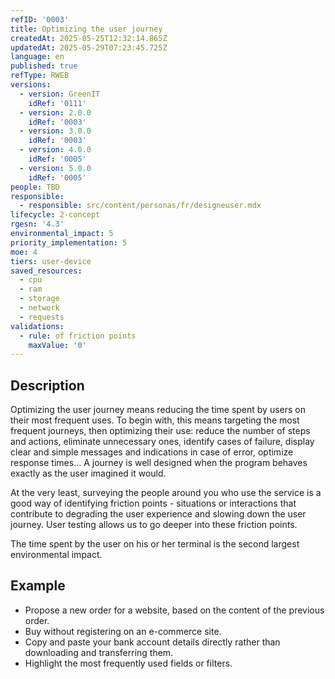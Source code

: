 ```yaml
---
refID: '0003'
title: Optimizing the user journey
createdAt: 2025-05-25T12:32:14.865Z
updatedAt: 2025-05-29T07:23:45.725Z
language: en
published: true
refType: RWEB
versions:
  - version: GreenIT
    idRef: '0111'
  - version: 2.0.0
    idRef: '0003'
  - version: 3.0.0
    idRef: '0003'
  - version: 4.0.0
    idRef: '0005'
  - version: 5.0.0
    idRef: '0005'
people: TBD
responsible:
  - responsible: src/content/personas/fr/designeuser.mdx
lifecycle: 2-concept
rgesn: '4.3'
environmental_impact: 5
priority_implementation: 5
moe: 4
tiers: user-device
saved_resources:
  - cpu
  - ram
  - storage
  - network
  - requests
validations:
  - rule: of friction points
    maxValue: '0'
---
```


## Description

Optimizing the user journey means reducing the time spent by users on their most frequent uses. To begin with, this means targeting the most frequent journeys, then optimizing their use: reduce the number of steps and actions, eliminate unnecessary ones, identify cases of failure, display clear and simple messages and indications in case of error, optimize response times... A journey is well designed when the program behaves exactly as the user imagined it would.

At the very least, surveying the people around you who use the service is a good way of identifying friction points - situations or interactions that contribute to degrading the user experience and slowing down the user journey. User testing allows us to go deeper into these friction points.

The time spent by the user on his or her terminal is the second largest environmental impact.

## Example

* Propose a new order for a website, based on the content of the previous order.
* Buy without registering on an e-commerce site.
* Copy and paste your bank account details directly rather than downloading and transferring them.
* Highlight the most frequently used fields or filters.

